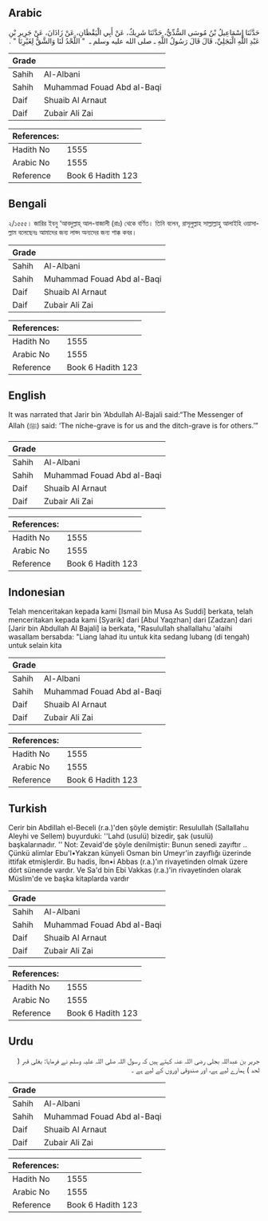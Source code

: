 ## Arabic


<div dir="rtl" lang="ar" style={{fontSize:'larger',backgroundColor:'#f8f9fa',padding:20}}>
حَدَّثَنَا إِسْمَاعِيلُ بْنُ مُوسَى السُّدِّيُّ، حَدَّثَنَا شَرِيكٌ، عَنْ أَبِي الْيَقْظَانِ، عَنْ زَاذَانَ، عَنْ جَرِيرِ بْنِ عَبْدِ اللَّهِ الْبَجَلِيِّ، قَالَ قَالَ رَسُولُ اللَّهِ ـ صلى الله عليه وسلم ـ ‏ "‏ اللَّحْدُ لَنَا وَالشَّقُّ لِغَيْرِنَا ‏"‏ ‏.‏
</div>
<div style={{backgroundColor:'#f8f9fa',padding:20, marginBottom: 10}}><table> <thead> <tr> <th>Grade</th> <th></th> </tr> </thead> <tbody> <tr><td>Sahih</td><td>Al-Albani</td></tr><tr><td>Sahih</td><td>Muhammad Fouad Abd al-Baqi</td></tr><tr><td>Daif</td><td>Shuaib Al Arnaut</td></tr><tr><td>Daif</td><td>Zubair Ali Zai</td></tr></tbody></table><table> <thead> <tr> <th>References:</th> <th></th> </tr> </thead> <tbody><tr><td>Hadith No</td><td>1555</td></tr><tr><td>Arabic No</td><td>1555</td></tr><tr><td>Reference</td><td>Book 6 Hadith 123</td></tr></tbody></table></div>

## Bengali


<div dir="ltr" lang="bn" style={{fontSize:'larger',backgroundColor:'#f8f9fa',padding:20}}>
২/১৫৫৫। জারির ইবনু ‘আবদুল্লাহ্ আল-বাজালী (রাঃ) থেকে বর্ণিত। তিনি বলেন, রাসূলুল্লাহ সাল্লাল্লাহু আলাইহি ওয়াসাল্লাম বলেছেনঃ আমাদের জন্য লাহ্দ অন্যদের জন্য শাক্ক কবর।
</div>
<div style={{backgroundColor:'#f8f9fa',padding:20, marginBottom: 10}}><table> <thead> <tr> <th>Grade</th> <th></th> </tr> </thead> <tbody> <tr><td>Sahih</td><td>Al-Albani</td></tr><tr><td>Sahih</td><td>Muhammad Fouad Abd al-Baqi</td></tr><tr><td>Daif</td><td>Shuaib Al Arnaut</td></tr><tr><td>Daif</td><td>Zubair Ali Zai</td></tr></tbody></table><table> <thead> <tr> <th>References:</th> <th></th> </tr> </thead> <tbody><tr><td>Hadith No</td><td>1555</td></tr><tr><td>Arabic No</td><td>1555</td></tr><tr><td>Reference</td><td>Book 6 Hadith 123</td></tr></tbody></table></div>

## English


<div dir="ltr" lang="en" style={{fontSize:'larger',backgroundColor:'#f8f9fa',padding:20}}>
It was narrated that Jarir bin ‘Abdullah Al-Bajali said:“The Messenger of Allah (ﷺ) said: ‘The niche-grave is for us and the ditch-grave is for others.’”
</div>
<div style={{backgroundColor:'#f8f9fa',padding:20, marginBottom: 10}}><table> <thead> <tr> <th>Grade</th> <th></th> </tr> </thead> <tbody> <tr><td>Sahih</td><td>Al-Albani</td></tr><tr><td>Sahih</td><td>Muhammad Fouad Abd al-Baqi</td></tr><tr><td>Daif</td><td>Shuaib Al Arnaut</td></tr><tr><td>Daif</td><td>Zubair Ali Zai</td></tr></tbody></table><table> <thead> <tr> <th>References:</th> <th></th> </tr> </thead> <tbody><tr><td>Hadith No</td><td>1555</td></tr><tr><td>Arabic No</td><td>1555</td></tr><tr><td>Reference</td><td>Book 6 Hadith 123</td></tr></tbody></table></div>

## Indonesian


<div dir="ltr" lang="id" style={{fontSize:'larger',backgroundColor:'#f8f9fa',padding:20}}>
Telah menceritakan kepada kami [Ismail bin Musa As Suddi] berkata, telah menceritakan kepada kami [Syarik] dari [Abul Yaqzhan] dari [Zadzan] dari [Jarir bin Abdullah Al Bajali] ia berkata, "Rasulullah shallallahu 'alaihi wasallam bersabda: "Liang lahad itu untuk kita sedang lubang (di tengah) untuk selain kita
</div>
<div style={{backgroundColor:'#f8f9fa',padding:20, marginBottom: 10}}><table> <thead> <tr> <th>Grade</th> <th></th> </tr> </thead> <tbody> <tr><td>Sahih</td><td>Al-Albani</td></tr><tr><td>Sahih</td><td>Muhammad Fouad Abd al-Baqi</td></tr><tr><td>Daif</td><td>Shuaib Al Arnaut</td></tr><tr><td>Daif</td><td>Zubair Ali Zai</td></tr></tbody></table><table> <thead> <tr> <th>References:</th> <th></th> </tr> </thead> <tbody><tr><td>Hadith No</td><td>1555</td></tr><tr><td>Arabic No</td><td>1555</td></tr><tr><td>Reference</td><td>Book 6 Hadith 123</td></tr></tbody></table></div>

## Turkish


<div dir="ltr" lang="tr" style={{fontSize:'larger',backgroundColor:'#f8f9fa',padding:20}}>
Cerir bin Abdillah el-Beceli (r.a.)'den şöyle demiştir: Resulullah (Sallallahu Aleyhi ve Sellem) buyurduki: ''Lahd (usulü) bizedir, şak (usulü) başkalarınadır. '' Not: Zevaid'de şöyle denilmiştir: Bunun senedi zayıftır .. Çünkü alimlar Ebu'l•Yakzan künyeli Osman bin Umeyr'in zayıflığı üzerinde ittifak etmişlerdir. Bu hadis, İbn•i Abbas (r.a.)'ın rivayetinden olmak üzere dört sünende vardır. Ve Sa'd bin Ebi Vakkas (r.a.)'in rivayetinden olarak Müslim'de ve başka kitaplarda vardır
</div>
<div style={{backgroundColor:'#f8f9fa',padding:20, marginBottom: 10}}><table> <thead> <tr> <th>Grade</th> <th></th> </tr> </thead> <tbody> <tr><td>Sahih</td><td>Al-Albani</td></tr><tr><td>Sahih</td><td>Muhammad Fouad Abd al-Baqi</td></tr><tr><td>Daif</td><td>Shuaib Al Arnaut</td></tr><tr><td>Daif</td><td>Zubair Ali Zai</td></tr></tbody></table><table> <thead> <tr> <th>References:</th> <th></th> </tr> </thead> <tbody><tr><td>Hadith No</td><td>1555</td></tr><tr><td>Arabic No</td><td>1555</td></tr><tr><td>Reference</td><td>Book 6 Hadith 123</td></tr></tbody></table></div>

## Urdu


<div dir="rtl" lang="ur" style={{fontSize:'larger',backgroundColor:'#f8f9fa',padding:20}}>
جریر بن عبداللہ بجلی رضی اللہ عنہ کہتے ہیں کہ رسول اللہ صلی اللہ علیہ وسلم نے فرمایا: بغلی قبر ( لحد ) ہمارے لیے ہے، اور صندوقی اوروں کے لیے ہے ۔
</div>
<div style={{backgroundColor:'#f8f9fa',padding:20, marginBottom: 10}}><table> <thead> <tr> <th>Grade</th> <th></th> </tr> </thead> <tbody> <tr><td>Sahih</td><td>Al-Albani</td></tr><tr><td>Sahih</td><td>Muhammad Fouad Abd al-Baqi</td></tr><tr><td>Daif</td><td>Shuaib Al Arnaut</td></tr><tr><td>Daif</td><td>Zubair Ali Zai</td></tr></tbody></table><table> <thead> <tr> <th>References:</th> <th></th> </tr> </thead> <tbody><tr><td>Hadith No</td><td>1555</td></tr><tr><td>Arabic No</td><td>1555</td></tr><tr><td>Reference</td><td>Book 6 Hadith 123</td></tr></tbody></table></div>